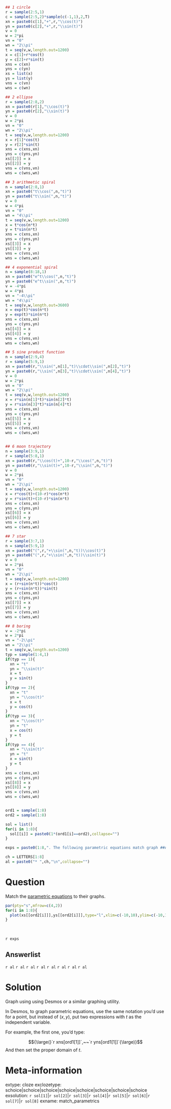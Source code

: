 ```r
## 1 circle
r = sample(2:5,1)
c = sample(2:5,2)*sample(c(-1,1),2,T)
xn = paste0(c[1],"+",r,"\\cos(t)")
yn = paste0(c[2],"+",r,"\\sin(t)")
v = 0
w = 2*pi
vn = "0"
wn = "2\\pi"
t = seq(v,w,length.out=1200)
x = c[1]+r*cos(t)
y = c[2]+r*sin(t)
xns = c(xn)
yns = c(yn)
xs = list(x)
ys = list(y)
vns = c(vn)
wns = c(wn)

## 2 ellipse
r = sample(2:8,2)
xn = paste0(r[1],"\\cos(t)")
yn = paste0(r[2],"\\sin(t)")
v = 0
w = 2*pi
vn = "0"
wn = "2\\pi"
t = seq(v,w,length.out=1200)
x = r[1]*cos(t)
y = r[2]*sin(t)
xns = c(xns,xn)
yns = c(yns,yn)
xs[[2]] = x
ys[[2]] = y
vns = c(vns,vn)
wns = c(wns,wn)

## 3 arithmetic spiral
n = sample(2:8,1)
xn = paste0("t\\cos(",n,"t)")
yn = paste0("t\\sin(",n,"t)")
v = 0
w = 4*pi
vn = "0"
wn = "4\\pi"
t = seq(v,w,length.out=1200)
x = t*cos(n*t)
y = t*sin(n*t)
xns = c(xns,xn)
yns = c(yns,yn)
xs[[3]] = x
ys[[3]] = y
vns = c(vns,vn)
wns = c(wns,wn)

## 4 exponential spiral
n = sample(8:18,1)
xn = paste0("e^t\\cos(",n,"t)")
yn = paste0("e^t\\sin(",n,"t)")
v = -4*pi
w = 4*pi
vn = "-4\\pi"
wn = "4\\pi"
t = seq(v,w,length.out=3600)
x = exp(t)*cos(n*t)
y = exp(t)*sin(n*t)
xns = c(xns,xn)
yns = c(yns,yn)
xs[[4]] = x
ys[[4]] = y
vns = c(vns,vn)
wns = c(wns,wn)

## 5 sine product function
n = sample(2:9,4)
r = sample(5:9,1)
xn = paste0(r,"\\sin(",n[1],"t)\\cdot\\sin(",n[2],"t)")
yn = paste0(r,"\\sin(",n[3],"t)\\cdot\\sin(",n[4],"t)")
v = 0
w = 2*pi
vn = "0"
wn = "2\\pi"
t = seq(v,w,length.out=1200)
x = r*sin(n[1]*t)*sin(n[2]*t)
y = r*sin(n[3]*t)*sin(n[4]*t)
xns = c(xns,xn)
yns = c(yns,yn)
xs[[5]] = x
ys[[5]] = y
vns = c(vns,vn)
wns = c(wns,wn)


## 6 moon trajectory
n = sample(3:9,1)
r = sample(5:8,1)
xn = paste0(r,"\\cos(t)+",10-r,"\\cos(",n,"t)")
yn = paste0(r,"\\sin(t)+",10-r,"\\sin(",n,"t)")
v = 0
w = 2*pi
vn = "0"
wn = "2\\pi"
t = seq(v,w,length.out=1200)
x = r*cos(t)+(10-r)*cos(n*t)
y = r*sin(t)+(10-r)*sin(n*t)
xns = c(xns,xn)
yns = c(yns,yn)
xs[[6]] = x
ys[[6]] = y
vns = c(vns,vn)
wns = c(wns,wn)

## 7 star
r = sample(3:7,1)
n = sample(5:9,1)
xn = paste0("(",r,"+\\sin(",n,"t))\\cos(t)")
yn = paste0("(",r,"+\\sin(",n,"t))\\sin(t)")
v = 0
w = 2*pi
vn = "0"
wn = "2\\pi"
t = seq(v,w,length.out=1200)
x = (r+sin(n*t))*cos(t)
y = (r+sin(n*t))*sin(t)
xns = c(xns,xn)
yns = c(yns,yn)
xs[[7]] = x
ys[[7]] = y
vns = c(vns,vn)
wns = c(wns,wn)

## 8 boring
v = -2*pi
w = 2*pi
vn = "-2\\pi"
wn = "2\\pi"
t = seq(v,w,length.out=1200)
typ = sample(1:4,1)
if(typ == 1){
  xn = "t"
  yn = "\\sin(t)"
  x = t
  y = sin(t)
}
if(typ == 2){
  xn = "t"
  yn = "\\cos(t)"
  x = t
  y = cos(t)
}
if(typ == 3){
  xn = "\\cos(t)"
  yn = "t"
  x = cos(t)
  y = t
}
if(typ == 4){
  xn = "\\sin(t)"
  yn = "t"
  x = sin(t)
  y = t
}
xns = c(xns,xn)
yns = c(yns,yn)
xs[[8]] = x
ys[[8]] = y
vns = c(vns,vn)
wns = c(wns,wn)


ord1 = sample(1:8)
ord2 = sample(1:8)

sol = list()
for(i in 1:8){
  sol[[i]] = paste0(1*(ord1[i]==ord2),collapse="")
}

exps = paste0(1:8,". The following parametric equations match graph ##ANSWER",1:8,"## $$x=",xns[ord1],"$$ $$y=",yns[ord1],"$$ $$",vns,"\\le t \\le ",wns,"$$",collapse="\n")

ch = LETTERS[1:8]
al = paste0("* ",ch,"\n",collapse="")

```

Question
========

Match the [parametric equations](https://help.desmos.com/hc/en-us/articles/4406906208397-Parametric-Equations) to their graphs. 

```r
par(pty="s",mfrow=c(4,2))
for(i in 1:8){
  plot(xs[[ord2[i]]],ys[[ord2[i]]],type="l",xlim=c(-10,10),ylim=c(-10,10),main=LETTERS[i],xlab="x",ylab="y")
}
```
\


`r exps`

Answerlist
--------

`r al`
`r al`
`r al`
`r al`
`r al`
`r al`
`r al`
`r al`


Solution
========

Graph using using Desmos or a similar graphing utility.

In Desmos, to graph parametric equations, use the same notation you'd use for a point, but instead of $(x,y)$, put two expressions with $t$ as the independent variable.

For example, the first one, you'd type:


$${\large(}`r xns[ord1[1]]`,~~`r yns[ord1[1]]`{\large)}$$
And then set the proper domain of $t$.


Meta-information
============
extype: cloze
exclozetype: schoice|schoice|schoice|schoice|schoice|schoice|schoice|schoice
exsolution: `r sol[1]`|`r sol[2]`|`r sol[3]`|`r sol[4]`|`r sol[5]`|`r sol[6]`|`r sol[7]`|`r sol[8]`
exname: match_parametrics